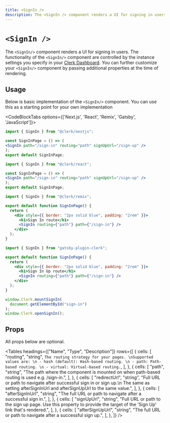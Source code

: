 ```yaml
---
title: <SignIn />
description: The <SignIn /> component renders a UI for signing in users.
---
```



# `<SignIn />`

<Images
  width={496}
  height={564}
  src="/images/ui-components/component-sign_in.svg"
  alt="Sign in component example"
/>

The `<SignIn/>` component renders a UI for signing in users. The functionality of the `<SignIn/>` component are controlled by the instance settings you specify in your [Clerk Dashboard](https://dashboard.clerk.dev). You can further customize your `<SignIn/>` component by passing additional properties at the time of rendering.

## Usage

Below is basic implementation of the `<SignIn/>` component. You can use this as a starting point for your own implementation

<CodeBlockTabs options={['Next.js', 'React', 'Remix', 'Gatsby', 'JavaScript']}>
```jsx copy filename="/pages/sign-in/[[...index]].tsx"
import { SignIn } from "@clerk/nextjs";

const SignInPage = () => (
<SignIn path="/sign-in" routing="path" signUpUrl="/sign-up" />
);
export default SignInPage;
```
```jsx copy filename="/pages/sign-in/[[...index]].tsx"
import { SignIn } from "@clerk/react";

const SignInPage = () => (
<SignIn path="/sign-in" routing="path" signUpUrl="/sign-up" />
);
export default SignInPage;
```
```jsx copy filename="app/routes/sign-in/$.tsx"
import { SignIn } from "@clerk/remix";

export default function SignInPage() {
  return (
    <div style={{ border: "2px solid blue", padding: "2rem" }}>
      <h1>Sign In route</h1>
      <SignIn routing={"path"} path={"/sign-in"} />
    </div>
  );
}
```
```jsx copy filename="/pages/sign-in.js"
import { SignIn } from "gatsby-plugin-clerk";

export default function SignInPage() {
  return (
    <div style={{ border: "2px solid blue", padding: "2rem" }}>
      <h1>Sign In Up route</h1>
      <SignIn routing={"path"} path={"/sign-in"} />
    </div>
  );
}
```
```js copy filename="sign-in.js"
window.Clerk.mountSignIn(
  document.getElementById("sign-in")
);
window.Clerk.openSignIn();
````
</CodeBlockTabs>

## Props

All props below are optional.

<Tables
  headings={["Name", "Type", "Description"]}
  rows={[
    {
      cells: [
        "routing",
        "string",
        `The routing strategy for your pages. \nSupported values are: \n - hash (default): Hash-based routing. \n - path: Path-based routing. \n - virtual: Virtual-based routing.`,
      ],
    },
    {
      cells: [
        "path",
        "string",
        "The path where the component is mounted on when path-based routing is used e.g. /sign-in.",
      ],
    },
    {
      cells: [
        "redirectUrl",
        "string",
        "Full URL or path to navigate after successful sign in or sign up.\n The same as setting afterSignInUrl and afterSignUpUrl to the same value.",
      ],
    },
    {
      cells: [
        "afterSignInUrl",
        "string",
        "The full URL or path to navigate after a successful sign in.",
      ],
    },
    {
      cells: [
        "signUpUrl",
        "string",
        "Full URL or path to the sign up page. Use this property to provide the target of the 'Sign Up' link that's rendered.",
      ],
    },
    {
      cells: [
        "afterSignUpUrl",
        "string",
        "The full URL or path to navigate after a successful sign up.",
      ],
    },
  ]}
/>
